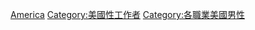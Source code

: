 [[Category:各國男性性工作者|America]]
[[Category:美國性工作者|Category:美國性工作者]]
[[Category:各職業美國男性|Category:各職業美國男性]]